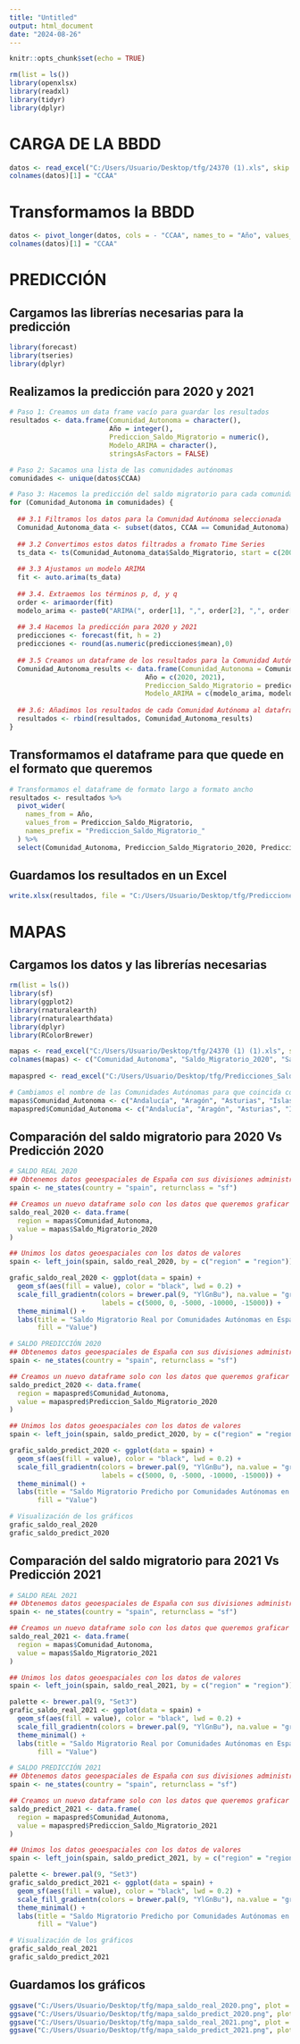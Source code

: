 ---
title: "Untitled"
output: html_document
date: "2024-08-26"
---

```{r setup, include=FALSE}
knitr::opts_chunk$set(echo = TRUE)
```

```{r}
rm(list = ls())
library(openxlsx) 
library(readxl)
library(tidyr)
library(dplyr)
```


# CARGA DE LA BBDD
```{r}
datos <- read_excel("C:/Users/Usuario/Desktop/tfg/24370 (1).xls", skip = 8, n_max = 17)
colnames(datos)[1] = "CCAA"
```


# Transformamos la BBDD
```{r}
datos <- pivot_longer(datos, cols = - "CCAA", names_to = "Año", values_to = "Saldo_Migratorio")
colnames(datos)[1] = "CCAA"
```


# PREDICCIÓN


## Cargamos las librerías necesarias para la predicción
```{r}
library(forecast)
library(tseries)
library(dplyr)
```

## Realizamos la predicción para 2020 y 2021
```{r}
# Paso 1: Creamos un data frame vacío para guardar los resultados
resultados <- data.frame(Comunidad_Autonoma = character(),
                         Año = integer(),
                         Prediccion_Saldo_Migratorio = numeric(),
                         Modelo_ARIMA = character(), 
                         stringsAsFactors = FALSE)

# Paso 2: Sacamos una lista de las comunidades autónomas
comunidades <- unique(datos$CCAA)

# Paso 3: Hacemos la predicción del saldo migratorio para cada comunidad autónoma
for (Comunidad_Autonoma in comunidades) {
  
  ## 3.1 Filtramos los datos para la Comunidad Autónoma seleccionada
  Comunidad_Autonoma_data <- subset(datos, CCAA == Comunidad_Autonoma)
  
  ## 3.2 Convertimos estos datos filtrados a fromato Time Series
  ts_data <- ts(Comunidad_Autonoma_data$Saldo_Migratorio, start = c(2008), frequency = 1)
  
  ## 3.3 Ajustamos un modelo ARIMA
  fit <- auto.arima(ts_data)
  
  ## 3.4. Extraemos los términos p, d, y q
  order <- arimaorder(fit)
  modelo_arima <- paste0("ARIMA(", order[1], ",", order[2], ",", order[3], ")")
  
  ## 3.4 Hacemos la predicción para 2020 y 2021
  predicciones <- forecast(fit, h = 2)
  predicciones <- round(as.numeric(predicciones$mean),0)
  
  ## 3.5 Creamos un dataframe de los resultados para la Comunidad Autónoma seleccionada
  Comunidad_Autonoma_results <- data.frame(Comunidad_Autonoma = Comunidad_Autonoma,
                                  Año = c(2020, 2021),
                                  Prediccion_Saldo_Migratorio = predicciones,
                                  Modelo_ARIMA = c(modelo_arima, modelo_arima))
  
  ## 3.6: Añadimos los resultados de cada Comunidad Autónoma al dataframe creado en el Paso 1
  resultados <- rbind(resultados, Comunidad_Autonoma_results)
}

```


## Transformamos el dataframe para que quede en el formato que queremos
```{r}
# Transformamos el dataframe de formato largo a formato ancho
resultados <- resultados %>%
  pivot_wider(
    names_from = Año, 
    values_from = Prediccion_Saldo_Migratorio,
    names_prefix = "Prediccion_Saldo_Migratorio_"
  ) %>%
  select(Comunidad_Autonoma, Prediccion_Saldo_Migratorio_2020, Prediccion_Saldo_Migratorio_2021, Modelo_ARIMA)
```


## Guardamos los resultados en un Excel
```{r}
write.xlsx(resultados, file = "C:/Users/Usuario/Desktop/tfg/Predicciones_Saldo_Migratorio.xlsx")
```



# MAPAS

## Cargamos los datos y las librerías necesarias
```{r}
rm(list = ls())
library(sf)
library(ggplot2)
library(rnaturalearth)
library(rnaturalearthdata)
library(dplyr)
library(RColorBrewer)

mapas <- read_excel("C:/Users/Usuario/Desktop/tfg/24370 (1) (1).xls", skip=8,n_max=17)
colnames(mapas) <- c("Comunidad_Autonoma", "Saldo_Migratorio_2020", "Saldo_Migratorio_2021")
  
mapaspred <- read_excel("C:/Users/Usuario/Desktop/tfg/Predicciones_Saldo_Migratorio.xlsx")

# Cambiamos el nombre de las Comunidades Autónomas para que coincida con la función que usaremos a continuación
mapas$Comunidad_Autonoma <- c("Andalucía", "Aragón", "Asturias", "Islas Baleares", "Canary Is.", "Cantabria", "Castilla y León", "Castilla-La Mancha", "Cataluña", "Valenciana", "Extremadura", "Galicia", "Madrid", "Murcia", "Foral de Navarra", "País Vasco", "La Rioja")
mapaspred$Comunidad_Autonoma <- c("Andalucía", "Aragón", "Asturias", "Islas Baleares", "Canary Is.", "Cantabria", "Castilla y León", "Castilla-La Mancha", "Cataluña", "Valenciana", "Extremadura", "Galicia", "Madrid", "Murcia", "Foral de Navarra", "País Vasco", "La Rioja")
```


## Comparación del saldo migratorio para 2020 Vs Predicción 2020
```{r}
# SALDO REAL 2020
## Obtenemos datos geoespaciales de España con sus divisiones administrativas
spain <- ne_states(country = "spain", returnclass = "sf")

## Creamos un nuevo dataframe solo con los datos que queremos graficar
saldo_real_2020 <- data.frame(
  region = mapas$Comunidad_Autonoma,
  value = mapas$Saldo_Migratorio_2020
)

## Unimos los datos geoespaciales con los datos de valores
spain <- left_join(spain, saldo_real_2020, by = c("region" = "region"))

grafic_saldo_real_2020 <- ggplot(data = spain) +
  geom_sf(aes(fill = value), color = "black", lwd = 0.2) +
  scale_fill_gradientn(colors = brewer.pal(9, "YlGnBu"), na.value = "grey90", limits = c(-19300, 8000), breaks = c(5000, 0, -5000, -10000, -15000),
                       labels = c(5000, 0, -5000, -10000, -15000)) +
  theme_minimal() +
  labs(title = "Saldo Migratorio Real por Comunidades Autónomas en España 2020",
       fill = "Value")

# SALDO PREDICCIÓN 2020
## Obtenemos datos geoespaciales de España con sus divisiones administrativas
spain <- ne_states(country = "spain", returnclass = "sf")

## Creamos un nuevo dataframe solo con los datos que queremos graficar
saldo_predict_2020 <- data.frame(
  region = mapaspred$Comunidad_Autonoma,
  value = mapaspred$Prediccion_Saldo_Migratorio_2020
)

## Unimos los datos geoespaciales con los datos de valores
spain <- left_join(spain, saldo_predict_2020, by = c("region" = "region"))

grafic_saldo_predict_2020 <- ggplot(data = spain) +
  geom_sf(aes(fill = value), color = "black", lwd = 0.2) +
  scale_fill_gradientn(colors = brewer.pal(9, "YlGnBu"), na.value = "grey90", limits = c(-19300, 8000), breaks = c(5000, 0, -5000, -10000, -15000),
                       labels = c(5000, 0, -5000, -10000, -15000)) +
  theme_minimal() +
  labs(title = "Saldo Migratorio Predicho por Comunidades Autónomas en España 2020",
       fill = "Value")

# Visualización de los gráficos
grafic_saldo_real_2020
grafic_saldo_predict_2020
```


## Comparación del saldo migratorio para 2021 Vs Predicción 2021
```{r}
# SALDO REAL 2021
## Obtenemos datos geoespaciales de España con sus divisiones administrativas
spain <- ne_states(country = "spain", returnclass = "sf")

## Creamos un nuevo dataframe solo con los datos que queremos graficar
saldo_real_2021 <- data.frame(
  region = mapas$Comunidad_Autonoma,
  value = mapas$Saldo_Migratorio_2021
)

## Unimos los datos geoespaciales con los datos de valores
spain <- left_join(spain, saldo_real_2021, by = c("region" = "region"))

palette <- brewer.pal(9, "Set3")
grafic_saldo_real_2021 <- ggplot(data = spain) +
  geom_sf(aes(fill = value), color = "black", lwd = 0.2) +
  scale_fill_gradientn(colors = brewer.pal(9, "YlGnBu"), na.value = "grey90", limits = c(-16100, 9200)) +
  theme_minimal() +
  labs(title = "Saldo Migratorio Real por Comunidades Autónomas en España 2021",
       fill = "Value")

# SALDO PREDICCIÓN 2021
## Obtenemos datos geoespaciales de España con sus divisiones administrativas
spain <- ne_states(country = "spain", returnclass = "sf")

## Creamos un nuevo dataframe solo con los datos que queremos graficar
saldo_predict_2021 <- data.frame(
  region = mapaspred$Comunidad_Autonoma,
  value = mapaspred$Prediccion_Saldo_Migratorio_2021
)

## Unimos los datos geoespaciales con los datos de valores
spain <- left_join(spain, saldo_predict_2021, by = c("region" = "region"))

palette <- brewer.pal(9, "Set3")
grafic_saldo_predict_2021 <- ggplot(data = spain) +
  geom_sf(aes(fill = value), color = "black", lwd = 0.2) +
  scale_fill_gradientn(colors = brewer.pal(9, "YlGnBu"), na.value = "grey90", limits = c(-16100, 9200)) +
  theme_minimal() +
  labs(title = "Saldo Migratorio Predicho por Comunidades Autónomas en España 2021",
       fill = "Value")

# Visualización de los gráficos
grafic_saldo_real_2021
grafic_saldo_predict_2021
```

## Guardamos los gráficos
```{r}
ggsave("C:/Users/Usuario/Desktop/tfg/mapa_saldo_real_2020.png", plot = grafic_saldo_real_2020)
ggsave("C:/Users/Usuario/Desktop/tfg/mapa_saldo_predict_2020.png", plot = grafic_saldo_predict_2020)
ggsave("C:/Users/Usuario/Desktop/tfg/mapa_saldo_real_2021.png", plot = grafic_saldo_real_2021)
ggsave("C:/Users/Usuario/Desktop/tfg/mapa_saldo_predict_2021.png", plot = grafic_saldo_predict_2021)
```

